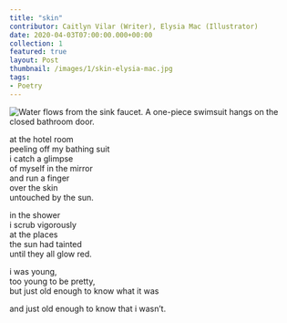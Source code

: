 ---
title: "skin"
contributor: Caitlyn Vilar (Writer), Elysia Mac (Illustrator)
date: 2020-04-03T07:00:00.000+00:00
collection: 1
featured: true
layout: Post
thumbnail: /images/1/skin-elysia-mac.jpg
tags:
- Poetry
---
<img src="/images/1/skin-elysia-mac.jpg" 
    alt="Water flows from the sink faucet. A one-piece swimsuit hangs on the closed bathroom door."
    class="w450" />

at the hotel room<br />peeling off my bathing suit<br />i catch a glimpse<br />of myself in the mirror<br />and run a finger<br />over the skin<br />untouched by the sun.

in the shower<br />i scrub vigorously<br />at the places<br />the sun had tainted<br />until they all glow red.

i was young,<br />too young to be pretty,<br />but just old enough to know what it was

and just old enough to know that i wasn’t.